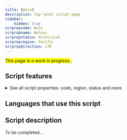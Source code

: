 ```yaml
---
title: [Wole]
description: Top-level script page
sidebar:
    hidden: true
scrpropcode: Wole
scrpropname: Woleai
scrpropstatus: Historical
scrpropregion: Pacific
scrpropdirection: LTR
---
```


<span style='background-color:yellow'>_This page is a work in progress._</span>;


## Script features

<details>
<summary> See all script properties: code, region, status and more</summary>
<ScriptInfo />
</details>

## Languages that use this script

<WsList script='Wole' wsMax='5' />

## Script description

To be completed...


